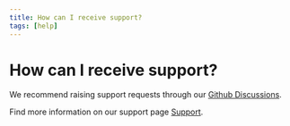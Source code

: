 ```yaml
---
title: How can I receive support?
tags: [help]
---
```


# How can I receive support?

We recommend raising support requests through our [Github Discussions](https://github.com/orgs/langfuse/discussions). 

Find more information on our support page [Support](/support).